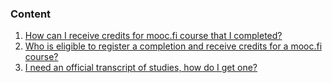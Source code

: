 ### Content
1. [How can I receive credits for mooc.fi course that I completed?](#study_credits)
2. [Who is eligible to register a completion and receive credits for a mooc.fi course?](#eligibility)
3. [I need an official transcript of studies, how do I get one?](#transcript)
